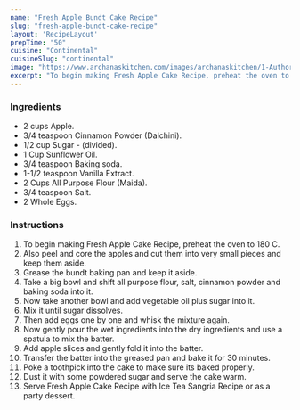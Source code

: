 ---
name: "Fresh Apple Bundt Cake Recipe"
slug: "fresh-apple-bundt-cake-recipe"
layout: 'RecipeLayout'
prepTime: "50"
cuisine: "Continental"
cuisineSlug: "continental"
image: "https://www.archanaskitchen.com/images/archanaskitchen/1-Author/garimasgautam-gmail.com/Fresh_Apple_Cake.jpg"
excerpt: "To begin making Fresh Apple Cake Recipe, preheat the oven to 180 C"
---

### Ingredients

- 2 cups Apple.
- 3/4 teaspoon Cinnamon Powder (Dalchini).
- 1/2 cup Sugar - (divided).
- 1 Cup Sunflower Oil.
- 3/4 teaspoon Baking soda.
- 1-1/2 teaspoon Vanilla Extract.
- 2 Cups All Purpose Flour (Maida).
- 3/4 teaspoon Salt.
- 2 Whole Eggs.

### Instructions

1. To begin making Fresh Apple Cake Recipe, preheat the oven to 180 C.
1. Also peel and core the apples and cut them into very small pieces and keep them aside.
1. Grease the bundt baking pan and keep it aside.
1. Take a big bowl and shift all purpose flour, salt, cinnamon powder and baking soda into it.
1. Now take another bowl and add vegetable oil plus sugar into it.
1. Mix it until sugar dissolves.
1. Then add eggs one by one and whisk the mixture again.
1. Now gently pour the wet ingredients into the dry ingredients and use a spatula to mix the batter.
1. Add apple slices and gently fold it into the batter.
1. Transfer the batter into the greased pan and bake it for 30 minutes.
1. Poke a toothpick into the cake to make sure its baked properly.
1. Dust it with some powdered sugar and serve the cake warm.
1. Serve Fresh Apple Cake Recipe with Ice Tea Sangria Recipe or as a party dessert.
